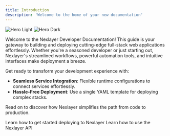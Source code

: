 ```yaml
---
title: Introduction
description: 'Welcome to the home of your new documentation'
---
```


<img
  className="block dark:hidden"
  src="/images/hero-light.svg"
  alt="Hero Light"
/>
<img
  className="hidden dark:block"
  src="/images/hero-dark.svg"
  alt="Hero Dark"
/>

Welcome to the Nexlayer Developer Documentation! This guide is your gateway to building and deploying cutting-edge full-stack web applications effortlessly. Whether you're a seasoned developer or just starting out, Nexlayer's streamlined workflows, powerful automation tools, and intuitive interfaces make deployment a breeze.

Get ready to transform your development experience with:

- **Seamless Service Integration**: Flexible runtime configurations to connect services effortlessly.
- **Hassle-Free Deployment**: Use a single YAML template for deploying complex stacks.

Read on to discover how Nexlayer simplifies the path from code to production.

<CardGroup cols={2}>
  <Card
    title="Quickstart"
    icon="pen-to-square"
    href="/quickstart"
  >
    Learn how to get started deploying to Nexlayer
  </Card>
  <Card
    title="API Reference"
    icon="image"
    href="/api-reference/introduction"
  >
    Learn how to use the Nexlayer API
  </Card>
</CardGroup>
